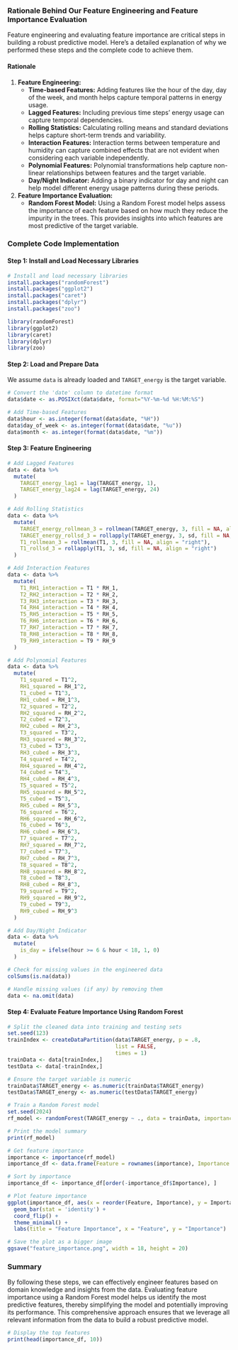 ### Rationale Behind Our Feature Engineering and Feature Importance Evaluation

Feature engineering and evaluating feature importance are critical steps in building a robust predictive model. Here’s a detailed explanation of why we performed these steps and the complete code to achieve them.

#### Rationale

1. **Feature Engineering:**
   - **Time-based Features:** Adding features like the hour of the day, day of the week, and month helps capture temporal patterns in energy usage.
   - **Lagged Features:** Including previous time steps’ energy usage can capture temporal dependencies.
   - **Rolling Statistics:** Calculating rolling means and standard deviations helps capture short-term trends and variability.
   - **Interaction Features:** Interaction terms between temperature and humidity can capture combined effects that are not evident when considering each variable independently.
   - **Polynomial Features:** Polynomial transformations help capture non-linear relationships between features and the target variable.
   - **Day/Night Indicator:** Adding a binary indicator for day and night can help model different energy usage patterns during these periods.

2. **Feature Importance Evaluation:**
   - **Random Forest Model:** Using a Random Forest model helps assess the importance of each feature based on how much they reduce the impurity in the trees. This provides insights into which features are most predictive of the target variable.

### Complete Code Implementation

#### Step 1: Install and Load Necessary Libraries

```r
# Install and load necessary libraries
install.packages("randomForest")
install.packages("ggplot2")
install.packages("caret")
install.packages("dplyr")
install.packages("zoo")

library(randomForest)
library(ggplot2)
library(caret)
library(dplyr)
library(zoo)
```

#### Step 2: Load and Prepare Data

We assume `data` is already loaded and `TARGET_energy` is the target variable.

```r
# Convert the 'date' column to datetime format
data$date <- as.POSIXct(data$date, format="%Y-%m-%d %H:%M:%S")

# Add Time-based Features
data$hour <- as.integer(format(data$date, "%H"))
data$day_of_week <- as.integer(format(data$date, "%u"))
data$month <- as.integer(format(data$date, "%m"))
```

#### Step 3: Feature Engineering

```r
# Add Lagged Features
data <- data %>%
  mutate(
    TARGET_energy_lag1 = lag(TARGET_energy, 1),
    TARGET_energy_lag24 = lag(TARGET_energy, 24)
  )

# Add Rolling Statistics
data <- data %>%
  mutate(
    TARGET_energy_rollmean_3 = rollmean(TARGET_energy, 3, fill = NA, align = "right"),
    TARGET_energy_rollsd_3 = rollapply(TARGET_energy, 3, sd, fill = NA, align = "right"),
    T1_rollmean_3 = rollmean(T1, 3, fill = NA, align = "right"),
    T1_rollsd_3 = rollapply(T1, 3, sd, fill = NA, align = "right")
  )

# Add Interaction Features
data <- data %>%
  mutate(
    T1_RH1_interaction = T1 * RH_1,
    T2_RH2_interaction = T2 * RH_2,
    T3_RH3_interaction = T3 * RH_3,
    T4_RH4_interaction = T4 * RH_4,
    T5_RH5_interaction = T5 * RH_5,
    T6_RH6_interaction = T6 * RH_6,
    T7_RH7_interaction = T7 * RH_7,
    T8_RH8_interaction = T8 * RH_8,
    T9_RH9_interaction = T9 * RH_9
  )

# Add Polynomial Features
data <- data %>%
  mutate(
    T1_squared = T1^2,
    RH1_squared = RH_1^2,
    T1_cubed = T1^3,
    RH1_cubed = RH_1^3,
    T2_squared = T2^2,
    RH2_squared = RH_2^2,
    T2_cubed = T2^3,
    RH2_cubed = RH_2^3,
    T3_squared = T3^2,
    RH3_squared = RH_3^2,
    T3_cubed = T3^3,
    RH3_cubed = RH_3^3,
    T4_squared = T4^2,
    RH4_squared = RH_4^2,
    T4_cubed = T4^3,
    RH4_cubed = RH_4^3,
    T5_squared = T5^2,
    RH5_squared = RH_5^2,
    T5_cubed = T5^3,
    RH5_cubed = RH_5^3,
    T6_squared = T6^2,
    RH6_squared = RH_6^2,
    T6_cubed = T6^3,
    RH6_cubed = RH_6^3,
    T7_squared = T7^2,
    RH7_squared = RH_7^2,
    T7_cubed = T7^3,
    RH7_cubed = RH_7^3,
    T8_squared = T8^2,
    RH8_squared = RH_8^2,
    T8_cubed = T8^3,
    RH8_cubed = RH_8^3,
    T9_squared = T9^2,
    RH9_squared = RH_9^2,
    T9_cubed = T9^3,
    RH9_cubed = RH_9^3
  )

# Add Day/Night Indicator
data <- data %>%
  mutate(
    is_day = ifelse(hour >= 6 & hour < 18, 1, 0)
  )

# Check for missing values in the engineered data
colSums(is.na(data))

# Handle missing values (if any) by removing them
data <- na.omit(data)
```

#### Step 4: Evaluate Feature Importance Using Random Forest

```r
# Split the cleaned data into training and testing sets
set.seed(123)
trainIndex <- createDataPartition(data$TARGET_energy, p = .8, 
                                  list = FALSE, 
                                  times = 1)
trainData <- data[trainIndex,]
testData <- data[-trainIndex,]

# Ensure the target variable is numeric
trainData$TARGET_energy <- as.numeric(trainData$TARGET_energy)
testData$TARGET_energy <- as.numeric(testData$TARGET_energy)

# Train a Random Forest model
set.seed(2024)
rf_model <- randomForest(TARGET_energy ~ ., data = trainData, importance = TRUE, ntree = 100)

# Print the model summary
print(rf_model)

# Get feature importance
importance <- importance(rf_model)
importance_df <- data.frame(Feature = rownames(importance), Importance = importance[,1])

# Sort by importance
importance_df <- importance_df[order(-importance_df$Importance), ]

# Plot feature importance
ggplot(importance_df, aes(x = reorder(Feature, Importance), y = Importance)) +
  geom_bar(stat = 'identity') +
  coord_flip() +
  theme_minimal() +
  labs(title = "Feature Importance", x = "Feature", y = "Importance")

# Save the plot as a bigger image
ggsave("feature_importance.png", width = 18, height = 20)

```

### Summary

By following these steps, we can effectively engineer features based on domain knowledge and insights from the data. Evaluating feature importance using a Random Forest model helps us identify the most predictive features, thereby simplifying the model and potentially improving its performance. This comprehensive approach ensures that we leverage all relevant information from the data to build a robust predictive model.

```r
# Display the top features
print(head(importance_df, 10))

```

